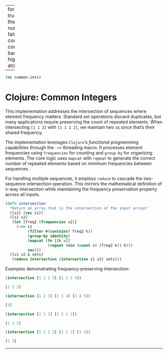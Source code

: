 
---
format:
  html: {toc: true, toc-depth: 3, theme: united, number-sections: false, output-file: common_ints.html}
code-block-background: true
highlight-style: atom-one

---
<style></style><style>.printedClojure .sourceCode {
  background-color: transparent;
  border-style: none;
}
</style><style>.clay-limit-image-width .clay-image {max-width: 100%}
.clay-side-by-side .sourceCode {margin: 0}
.clay-side-by-side {margin: 1em 0}
</style>
<script src="common_ints_files/md-default0.js" type="text/javascript"></script><script src="common_ints_files/md-default1.js" type="text/javascript"></script>

::: {.sourceClojure}
```clojure
(ns common-ints)
```
:::



# Clojure: Common Integers

This implementation addresses the intersection of sequences where element frequency matters. Standard set operations discard duplicates, but many applications require preserving the count of repeated elements. When intersecting `[1 1 2]` with `[1 1 1 2]`, we maintain two `1`s since that's their shared frequency.

The implementation leverages `Clojure`'s *functional programming* capabilities through the `->>` threading macro. It processes element frequencies using `frequencies` for counting and `group-by` for organizing elements. The core logic uses `mapcat` with `repeat` to generate the correct number of repeated elements based on minimum frequencies between sequences.

For handling multiple sequences, it employs `reduce` to cascade the two-sequence intersection operation. This mirrors the mathematical definition of n-way intersection while maintaining the frequency preservation property across all inputs.


::: {.sourceClojure}
```clojure
(defn intersection
  "Return an array that is the intersection of the input arrays"
  ([s1] (vec s1))
  ([s1 s2]
   (let [freq2 (frequencies s2)]
     (->> s1
          (filter #(contains? freq2 %))
          (group-by identity)
          (mapcat (fn [[k v]]
                   (repeat (min (count v) (freq2 k)) k)))
          vec)))
  ([s1 s2 & sets]
   (reduce intersection (intersection s1 s2) sets)))
```
:::


Examples demonstrating frequency-preserving intersection:


::: {.sourceClojure}
```clojure
(intersection [1 1 2 3] [1 2 3 4])
```
:::



::: {.printedClojure}
```clojure
[1 2 3]

```
:::



::: {.sourceClojure}
```clojure
(intersection [1 2 3] [2 3 4] [3 4 5])
```
:::



::: {.printedClojure}
```clojure
[3]

```
:::



::: {.sourceClojure}
```clojure
(intersection [1 1 2] [1 1 1 2])
```
:::



::: {.printedClojure}
```clojure
[1 1 2]

```
:::



::: {.sourceClojure}
```clojure
(intersection [1 1 2 3] [1 2 3] [1 3])
```
:::



::: {.printedClojure}
```clojure
[1 3]

```
:::



```{=html}
<div style="background-color:grey;height:2px;width:100%;"></div>
```



```{=html}
<div></div>
```
